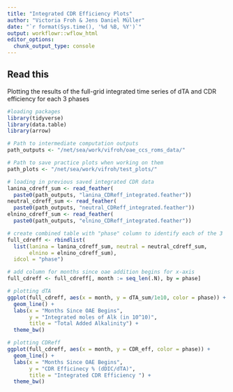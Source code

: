 ```yaml
---
title: "Integrated CDR Efficiency Plots"
author: "Victoria Froh & Jens Daniel Müller"
date: "`r format(Sys.time(), '%d %B, %Y')`"
output: workflowr::wflow_html
editor_options:
  chunk_output_type: console
---
```


## Read this

Plotting the results of the full-grid integrated time series of dTA and CDR efficiency for each 3 phases

```r

#loading packages
library(tidyverse)
library(data.table)
library(arrow)

# Path to intermediate computation outputs
path_outputs <- "/net/sea/work/vifroh/oae_ccs_roms_data/"

# Path to save practice plots when working on them
path_plots <- "/net/sea/work/vifroh/test_plots/"

# loading in previous saved integrated CDR data
lanina_cdreff_sum <- read_feather(
  paste0(path_outputs, "lanina_CDReff_integrated.feather"))
neutral_cdreff_sum <- read_feather(
  paste0(path_outputs, "neutral_CDReff_integrated.feather"))
elnino_cdreff_sum <- read_feather(
  paste0(path_outputs, "elnino_CDReff_integrated.feather"))

```

```r

# create combined table with "phase" column to identify each of the 3
full_cdreff <- rbindlist(
  list(lanina = lanina_cdreff_sum, neutral = neutral_cdreff_sum,
       elnino = elnino_cdreff_sum),
  idcol = "phase")

# add column for months since oae addition begins for x-axis
full_cdreff <- full_cdreff[, month := seq_len(.N), by = phase]

```

```r

# plotting dTA
ggplot(full_cdreff, aes(x = month, y = dTA_sum/1e10, color = phase)) +
  geom_line() +
  labs(x = "Months Since OAE Begins",
       y = "Integrated moles of Alk (in 10^10)",
       title = "Total Added Alkalinity") +
  theme_bw()

# plotting CDReff
ggplot(full_cdreff, aes(x = month, y = CDR_eff, color = phase)) +
  geom_line() +
  labs(x = "Months Since OAE Begins",
       y = "CDR Efficinecy % (dDIC/dTA)",
       title = "Integrated CDR Efficiency ") +
  theme_bw()

```
